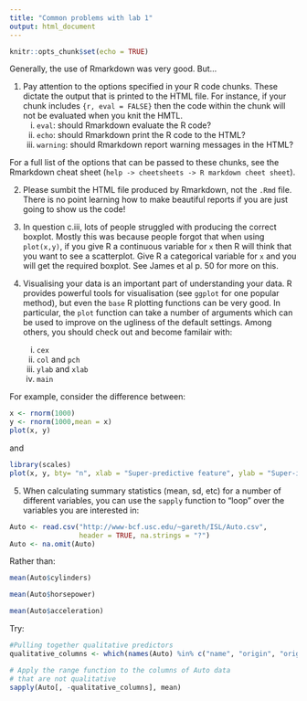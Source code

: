 ```yaml
---
title: "Common problems with lab 1"
output: html_document
---
```


```r
knitr::opts_chunk$set(echo = TRUE)
```

Generally, the use of Rmarkdown was very good. But...

 1. Pay attention to the options specified in your R code chunks. These dictate the output that is printed to the HTML file. For instance, if your chunk includes `{r, eval = FALSE}` then the code within the chunk will not be evaluated when you knit the HMTL. 
    i. `eval`: should Rmarkdown evaluate the R code?
    ii. `echo`: should Rmarkdown print the R code to the HTML?
    iii. `warning`: should Rmarkdown report warning messages in the HTML?
    
   For a full list of the options that can be passed to these chunks, see the Rmarkdown cheat sheet (`help -> cheetsheets -> R markdown cheet sheet`).

 2. Please sumbit the HTML file produced by Rmarkdown, not the `.Rmd` file. There is no point learning how to make beautiful reports if you are just going to show us the code!
 
 3. In question c.iii, lots of people struggled with producing the correct boxplot. Mostly this was because people forgot that when using `plot(x,y)`, if you give R a continuous variable for `x` then R will think that you want to see a scatterplot. Give R a categorical variable for `x` and you will get the required boxplot. See James et al p. 50 for more on this.
 
 4. Visualising your data is an important part of understanding your data. R provides powerful tools for visualisation (see `ggplot` for one popular method), but even the `base` R plotting functions can be very good. In particular, the `plot` function can take a number of arguments which can be used to improve on the ugliness of the default settings. Among others, you should check out and become familair with:
    i. `cex`
    ii. `col` and `pch`
    iii. `ylab` and `xlab`
    iv. `main`
    
For example, consider the difference between:

```r
x <- rnorm(1000)
y <- rnorm(1000,mean = x)
plot(x, y)
```

and

```r
library(scales)
plot(x, y, bty= "n", xlab = "Super-predictive feature", ylab = "Super-important response", main = "Super-important graph", col = alpha("red", 0.4), pch = 19)

```

  5. When calculating summary statistics (mean, sd, etc) for a number of different variables, you can use the `sapply` function to "loop" over the variables you are interested in:

```r
Auto <- read.csv("http://www-bcf.usc.edu/~gareth/ISL/Auto.csv", 
                 header = TRUE, na.strings = "?")
Auto <- na.omit(Auto)

```

Rather than:
```r
mean(Auto$cylinders)
```

```r
mean(Auto$horsepower)
```

```r
mean(Auto$acceleration)
```

Try:

```r

#Pulling together qualitative predictors
qualitative_columns <- which(names(Auto) %in% c("name", "origin", "originf"))

# Apply the range function to the columns of Auto data
# that are not qualitative
sapply(Auto[, -qualitative_columns], mean)

```

